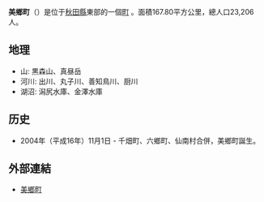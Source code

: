 {{otheruses|subject=日本秋田縣的一個町|other=同名的行政區劃|美鄉町}}
{{日本町村|
自治體名=美鄉|
町村=町|
圖像=[[File:Niteko_Meisui-an.jpg|240px]]|
圖像說明=[[似手古名水庵|似手古名水庵]][[餐廳|餐廳]]|
町村章=[[File:Emblem_of_Misato,_Akita.svg|100px]]|
日文原名=美郷町|
平假名=みさとちょう|
羅馬字拼音=Misato-chō|
都道府縣=秋田縣|
支廳=|
郡=仙北郡|
編號=05434-8|
面積=167.80|
邊界未定=|
人口=23,206|
統計時間=2007年6月30日|
自治體=[[大仙市|大仙市]]、[[橫手市|橫手市]]<br>[[岩手縣|岩手縣]]：[[西和賀町|西和賀町]]|
樹=[[赤松|赤松]]|
花=[[薰衣草|薰衣草]]|
鳥=[[鵝|鵝]]|
其他象徵物=町魚|
其他象徵=[[八棘多刺魚|八棘多刺魚]]|
郵遞區號=019-1404|
所在地=仙北郡美鄉町六鄉字上町21番地|
電話號碼=187-84-1111|
外部連結=http://www.town.misato.akita.jp/|
經度=|
緯度=|
地圖=[[File:Misato_in_Akita_Prefecture.png|250px]]|
註記=人口：[http://www.town.misato.akita.jp/date/jinkosetai/toukei.asp 美鄉町官方網頁]|
}}
'''美鄉町'''（{{jpn|j=美郷町|hg=みさとちょう|rm=Misato chō|f=y}}）是位于[[秋田縣|秋田縣]]東部的一個[[町|町]] 。面積167.80平方公里，總人口23,206人。

==地理==
*山: 黒森山、真昼岳 
*河川: 出川、丸子川、善知鳥川、厨川 
*湖沼: 潟尻水庫、金澤水庫 

==历史==
*2004年（平成16年）11月1日 - 千畑町、六鄉町、仙南村合併，美鄉町誕生。 

==外部連結==
*[http://www.town.misato.akita.jp/ 美鄉町] {{Wayback|url=http://www.town.misato.akita.jp/ |date=20070630042404 }} 

{{秋田縣}}
{{Authority control}}
{{日本地理小作品}}